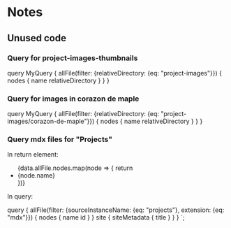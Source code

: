 # Notes

## Unused code

### Query for project-images-thumbnails
query MyQuery {
  allFile(filter: {relativeDirectory: {eq: "project-images"}}) {
    nodes {
      name
      relativeDirectory
    }
  }
}

### Query for images in corazon de maple
query MyQuery {
  allFile(filter: {relativeDirectory: {eq: "project-images/corazon-de-maple"}}) {
    nodes {
      name
      relativeDirectory
    }
  }
}


### Query mdx files for "Projects"
In return element:

 <div className="projectsGallery">
          <ul>
            {data.allFile.nodes.map(node => {
              return <li key={node.id}>{node.name}</li>
            })}
          </ul>
        </div>

In query:

  query {
    allFile(filter: {sourceInstanceName: {eq: "projects"}, extension: {eq: "mdx"}}) {
      nodes {
        name
        id
      }
    }
    site {
        siteMetadata {
          title
        }
      }
  }
`;